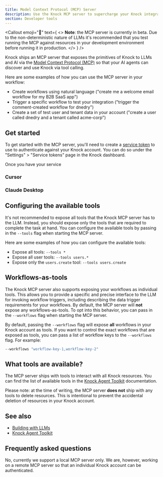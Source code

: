 ```yaml
---
title: Model Context Protocol (MCP) Server
description: Use the Knock MCP server to supercharge your Knock integration and make Knock accessible to LLMs and AI agents via tool calling.
section: Developer tools
---
```


<Callout
  emoji="🚧"
  text={
    <>
      <strong>Note</strong>: the MCP server is currently in beta. Due to the
      non-deterministic nature of LLMs it's recommended that you test running
      the MCP against resources in your development environment before running
      it in production.
    </>
  }
/>

Knock ships an MCP server that exposes the primitives of Knock to LLMs and AI via the [Model Context Protocol (MCP)](https://modelcontextprotocol.io/) so that your AI agents can discover and use Knock via tool calling.

Here are some examples of how you can use the MCP server in your workflow:

- Create workflows using natural language ("create me a welcome email workflow for my B2B SaaS app")
- Trigger a specific workflow to test your integration ("trigger the comment-created workflow for dnedry")
- Create a set of test user and tenant data in your account ("create a user called dnedry and a tenant called acme-corp")

## Get started

To get started with the MCP server, you'll need to create a [service token](/developer-tools/service-tokens) to use to authenticate against your Knock account. You can do so under the "Settings" > "Service tokens" page in the Knock dashboard.

Once you have your service

### Cursor

### Claude Desktop

## Configuring the available tools

It's not recommended to expose all tools that the Knock MCP server has to the LLM. Instead, you should expose only the tools that are required to complete the task at hand. You can configure the available tools by passing in the `--tools` flag when starting the MCP server.

Here are some examples of how you can configure the available tools:

- Expose all tools: `--tools *`
- Expose all user tools: `--tools users.*`
- Expose only the `users.create` tool: `--tools users.create`

## Workflows-as-tools

The Knock MCP server also supports exposing your workflows as individual tools. This allows you to provide a specific and precise interface to the LLM for invoking workflow triggers, including describing the data trigger requirements for your workflows. By default, the MCP server will **not** expose any workflows-as-tools. To opt into this behavior, you can pass in the `--workflows` flag when starting the MCP server.

By default, passing the `--workflows` flag will expose **all** workflows in your Knock account as tools. If you want to control the exact workflows that are exposed as tools, you can pass a list of workflow keys to the `--workflows` flag. For example:

```bash
--workflows "workflow-key-1,workflow-key-2"
```

## What tools are available?

The MCP server ships with tools to interact with all Knock resources. You can find the list of available tools in the [Knock Agent Toolkit](/developer-tools/agent-toolkit/overview) documentation.

Please note: at the time of writing, the MCP server **does not** ship with any tools to delete resources. This is intentional to prevent the accidental deletion of resources in your Knock account.

## See also

- [Building with LLMs](/developer-tools/building-with-llms)
- [Knock Agent Toolkit](/developer-tools/agent-toolkit/overview)

## Frequently asked questions

<AccordionGroup>
  <Accordion title="Do you support a remote MCP server?">
    No, currently we support a local MCP server only. We are, however, working
    on a remote MCP server so that an individual Knock account can be
    authenticated.
  </Accordion>
</AccordionGroup>
